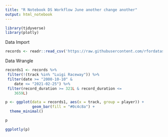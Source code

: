 ```yaml
---
title: "R Notebook DS Workflow June another change another"
output: html_notebook
---
```


```r
library(tidyverse)
library(plotly)
```



Data Import 

```r
records <- readr::read_csv('https://raw.githubusercontent.com/rfordatascience/tidytuesday/master/data/2021/2021-05-25/records.csv')

```
Data Wrangle

```r
records1 <- records %>%
 filter(!(track %in% "Luigi Raceway")) %>%
 filter(date >= "2000-10-10" & 
    date <= "2021-02-25") %>%
 filter(record_duration >= 321L & record_duration <= 
    3659L) 
```


```r

p <- ggplot(data = records1, aes(x = track, group = player)) +
            geom_bar(fill = "#0c4c8a") +
  theme_minimal()

p

```


```r
ggplotly(p)
```

